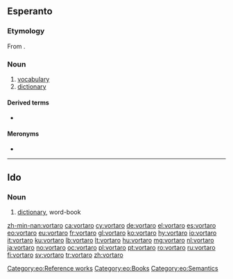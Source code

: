 ==Esperanto==

===Etymology===
From {{suffix|vorto|aro|gloss1=word|gloss2=collection|alt2=ar-|lang=eo}}.

===Noun===
{{eo-head}}
{{wikipedia|lang=eo}}

# [[vocabulary]]
# [[dictionary]]

====Derived terms====
* {{l|eo|PIV}}

====Meronyms====
* {{l|eo|vorto|gloss=[[word]]}}

[[Category:eo:Reference works]]
[[Category:eo:Books]]
[[Category:eo:Semantics]]

{{eo GCSE|14}}
{{Universala Vortaro}}

----

==Ido==

===Noun===
{{io-noun|vortar}}

# [[dictionary]], word-book

[[zh-min-nan:vortaro]]
[[ca:vortaro]]
[[cy:vortaro]]
[[de:vortaro]]
[[el:vortaro]]
[[es:vortaro]]
[[eo:vortaro]]
[[eu:vortaro]]
[[fr:vortaro]]
[[gl:vortaro]]
[[ko:vortaro]]
[[hy:vortaro]]
[[io:vortaro]]
[[it:vortaro]]
[[ku:vortaro]]
[[lb:vortaro]]
[[lt:vortaro]]
[[hu:vortaro]]
[[mg:vortaro]]
[[nl:vortaro]]
[[ja:vortaro]]
[[no:vortaro]]
[[oc:vortaro]]
[[pl:vortaro]]
[[pt:vortaro]]
[[ro:vortaro]]
[[ru:vortaro]]
[[fi:vortaro]]
[[sv:vortaro]]
[[tr:vortaro]]
[[zh:vortaro]]